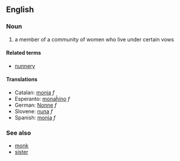 ==English==

===Noun===
#a member of a community of women who live under certain vows

====Related terms====
*[[nunnery]]

====Translations====
*Catalan: [[monja]] ''f''
*Esperanto: [[monaĥino]] ''f''
*German: [[Nonne]] ''f''
*Slovene: [[nuna]] ''f''
*Spanish: [[monja]] ''f''

===See also===
*[[monk]]
*[[sister]]